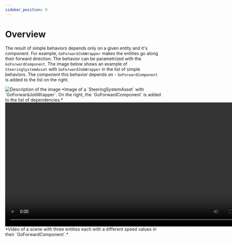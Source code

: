 ```yaml
---
sidebar_position: 0
---
```


# Overview

The result of simple behaviors depends only on a given entity and it's component. For example, `GoForwardJobWrapper` makes the entities go along their forward direction. The behavior can be parametrized with the `GoForwardComponent`. The image below shows an example of `SteeringSystemAsset` with `GoForwardJobWrapper` in the list of simple behaviors. The component this behavior depends on - `GoForwardComponent` is added to the list on the right.

<img src="/img/MinimalSteeringSystem.png" alt="Description of the image"/>
*Image of a `SteeringSystemAsset` with `GoForwardJobWrapper`. On the right, the `GoForwardComponent` is added to the list of dependencies.*

<video controls width="800">
  <source src="/videos/GoForwardVideo.mp4" type="video/mp4" />
  Your browser does not support the video tag.
</video>
*Video of a scene with three entities each with a different speed values in their `GoForwardComponent`.*